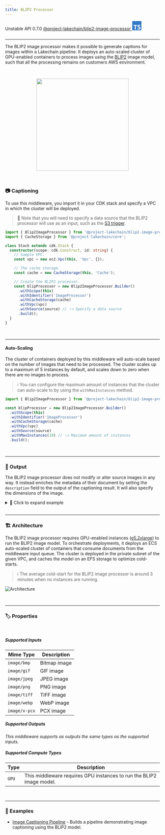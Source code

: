 ```yaml
---
title: BLIP2 Processor
---
```



<span title="Label: Pro" data-view-component="true" class="Label Label--api text-uppercase">
  Unstable API
</span>
<span title="Label: Pro" data-view-component="true" class="Label Label--version text-uppercase">
  0.7.0
</span>
<span title="Label: Pro" data-view-component="true" class="Label Label--package">
  <a target="_blank" href="https://www.npmjs.com/package/@project-lakechain/blip2-image-processor">
    @project-lakechain/blip2-image-processor
  </a>
</span>
<span class="language-icon">
  <svg role="img" viewBox="0 0 24 24" width="30" xmlns="http://www.w3.org/2000/svg" style="fill: #3178C6;"><title>TypeScript</title><path d="M1.125 0C.502 0 0 .502 0 1.125v21.75C0 23.498.502 24 1.125 24h21.75c.623 0 1.125-.502 1.125-1.125V1.125C24 .502 23.498 0 22.875 0zm17.363 9.75c.612 0 1.154.037 1.627.111a6.38 6.38 0 0 1 1.306.34v2.458a3.95 3.95 0 0 0-.643-.361 5.093 5.093 0 0 0-.717-.26 5.453 5.453 0 0 0-1.426-.2c-.3 0-.573.028-.819.086a2.1 2.1 0 0 0-.623.242c-.17.104-.3.229-.393.374a.888.888 0 0 0-.14.49c0 .196.053.373.156.529.104.156.252.304.443.444s.423.276.696.41c.273.135.582.274.926.416.47.197.892.407 1.266.628.374.222.695.473.963.753.268.279.472.598.614.957.142.359.214.776.214 1.253 0 .657-.125 1.21-.373 1.656a3.033 3.033 0 0 1-1.012 1.085 4.38 4.38 0 0 1-1.487.596c-.566.12-1.163.18-1.79.18a9.916 9.916 0 0 1-1.84-.164 5.544 5.544 0 0 1-1.512-.493v-2.63a5.033 5.033 0 0 0 3.237 1.2c.333 0 .624-.03.872-.09.249-.06.456-.144.623-.25.166-.108.29-.234.373-.38a1.023 1.023 0 0 0-.074-1.089 2.12 2.12 0 0 0-.537-.5 5.597 5.597 0 0 0-.807-.444 27.72 27.72 0 0 0-1.007-.436c-.918-.383-1.602-.852-2.053-1.405-.45-.553-.676-1.222-.676-2.005 0-.614.123-1.141.369-1.582.246-.441.58-.804 1.004-1.089a4.494 4.494 0 0 1 1.47-.629 7.536 7.536 0 0 1 1.77-.201zm-15.113.188h9.563v2.166H9.506v9.646H6.789v-9.646H3.375z"/></svg>
</span>
<div style="margin-top: 26px"></div>

---

The BLIP2 image processor makes it possible to generate captions for images within a Lakechain pipeline. It deploys an auto-scaled cluster of GPU-enabled containers to process images using the [BLIP2](https://github.com/salesforce/LAVIS/tree/main/projects/blip2) image model, such that all the processing remains on customers AWS environment.

<br />
<p align="center">
  <img width="300" src={captioning.src} />
</p>
<br />

### 📷 Captioning

To use this middleware, you import it in your CDK stack and specify a VPC in which the cluster will be deployed.

> 💁 Note that you will need to specify a data source that the BLIP2 processor will use as an input, such as the [S3 trigger](/project-lakechain/triggers/s3-event-trigger).

```typescript
import { Blip2ImageProcessor } from '@project-lakechain/blip2-image-processor';
import { CacheStorage } from '@project-lakechain/core';

class Stack extends cdk.Stack {
  constructor(scope: cdk.Construct, id: string) {
    // Sample VPC.
    const vpc = new ec2.Vpc(this, 'Vpc', {});

    // The cache storage.
    const cache = new CacheStorage(this, 'Cache');

    // Create the BLIP2 processor.
    const blipProcessor = new Blip2ImageProcessor.Builder()
      .withScope(this)
      .withIdentifier('ImageProcessor')
      .withCacheStorage(cache)
      .withVpc(vpc)
      .withSource(source) // 👈 Specify a data source
      .build();
  }
}
```

<br />

---

#### Auto-Scaling

The cluster of containers deployed by this middleware will auto-scale based on the number of images that need to be processed. The cluster scales up to a maximum of 5 instances by default, and scales down to zero when there are no images to process.

> ℹ️ You can configure the maximum amount of instances that the cluster can auto-scale to by using the `withMaxInstances` method.

```typescript
import { Blip2ImageProcessor } from '@project-lakechain/blip2-image-processor';

const blipProcessor = new Blip2ImageProcessor.Builder()
  .withScope(this)
  .withIdentifier('ImageProcessor')
  .withCacheStorage(cache)
  .withVpc(vpc)
  .withSource(source)
  .withMaxInstances(10) // 👈 Maximum amount of instances
  .build();
```

<br />

---

### 📄 Output

The BLIP2 image processor does not modify or alter source images in any way. It instead enriches the metadata of their document by setting the `description` field to the output of the captioning result. It will also specify the dimensions of the image.

<details>
  <summary>💁 Click to expand example</summary>
  
  > ℹ️ Below is an example of a [CloudEvent](/project-lakechain/general/events) emitted by the BLIP2 processor.

  ```json
  {
    "specversion": "1.0",
    "id": "1780d5de-fd6f-4530-98d7-82ebee85ea39",
    "type": "document-created",
    "time": "2023-10-22T13:19:10.657Z",
    "data": {
        "chainId": "6ebf76e4-f70c-440c-98f9-3e3e7eb34c79",
        "source": {
            "url": "s3://bucket/image.png",
            "type": "image/png",
            "size": 245328,
            "etag": "1243cbd6cf145453c8b5519a2ada4779"
        },
        "document": {
            "url": "s3://bucket/image.png",
            "type": "image/png",
            "size": 245328,
            "etag": "1243cbd6cf145453c8b5519a2ada4779"
        },
        "metadata": {
          "description": "A man sitting on a wooden chair in a cozy room.",
          "properties": {
            "kind": "image",
            "attrs": {
              "width": 1280,
              "height": 720
            }
          }
        },
        "callStack": []
    }
  }
  ```

</details>

<br />

---

### 🏗️ Architecture

The BLIP2 image processor requires GPU-enabled instances ([g5.2xlarge](https://aws.amazon.com/fr/ec2/instance-types/g5/)) to run the BLIP2 image model. To orchestrate deployments, it deploys an ECS auto-scaled cluster of containers that consume documents from the middleware input queue. The cluster is deployed in the private subnet of the given VPC, and caches the model on an EFS storage to optimize cold-starts.

> ℹ️ The average cold-start for the BLIP2 image processor is around 3 minutes when no instances are running.

![Architecture](../../../assets/blip2-image-processor-architecture.png)

<br />

---

### 🏷️ Properties

<br />

##### Supported Inputs

|  Mime Type  | Description |
| ----------- | ----------- |
| `image/bmp` | Bitmap image |
| `image/gif` | GIF image |
| `image/jpeg` | JPEG image |
| `image/png` | PNG image |
| `image/tiff` | TIFF image |
| `image/webp` | WebP image |
| `image/x-pcx` | PCX image |

##### Supported Outputs

*This middleware supports as outputs the same types as the supported inputs.*

##### Supported Compute Types

| Type  | Description |
| ----- | ----------- |
| `GPU` | This middleware requires GPU instances to run the BLIP2 image model. |

<br />

---

### 📖 Examples

- [Image Captioning Pipeline](https://github.com/awslabs/project-lakechain/tree/main/examples/simple-pipelines/image-processing-pipelines/image-captioning-pipeline) - Builds a pipeline demonstrating image captioning using the BLIP2 model.
